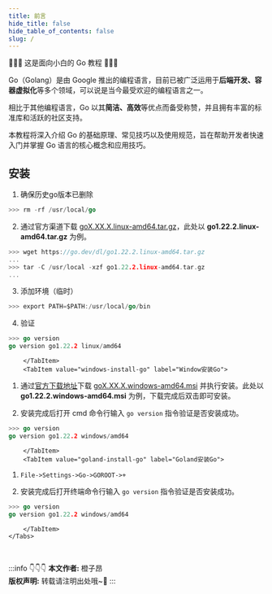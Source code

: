 ```yaml
---
title: 前言
hide_title: false
hide_table_of_contents: false
slug: /
---
```



<!--package-->

👏👏👏 这是面向小白的 Go 教程 👏👏👏

Go（Golang）是由 Google 推出的编程语言，目前已被广泛运用于**后端开发、容器虚拟化**等多个领域，可以说是当今最受欢迎的编程语言之一。

相比于其他编程语言，Go 以其**简洁、高效**等优点而备受称赞，并且拥有丰富的标准库和活跃的社区支持。

本教程将深入介绍 Go 的基础原理、常见技巧以及使用规范，旨在帮助开发者快速入门并掌握 Go 语言的核心概念和应用技巧。


## 安装

<BrowserWindow>
    <Tabs>
        <TabItem value="linux-install-go" label="Linux安装Go" default>

1. 确保历史go版本已删除

```go
>>> rm -rf /usr/local/go
```

2. 通过官方渠道下载 [goX.XX.X.linux-amd64.tar.gz](#)，此处以 **go1.22.2.linux-amd64.tar.gz** 为例。

```go
>>> wget https://go.dev/dl/go1.22.2.linux-amd64.tar.gz
...
>>> tar -C /usr/local -xzf go1.22.2.linux-amd64.tar.gz
...
```

3. 添加环境（临时）

```go
>>> export PATH=$PATH:/usr/local/go/bin
```

4. 验证

```go
>>> go version
go version go1.22.2 linux/amd64
```

        </TabItem>
        <TabItem value="windows-install-go" label="Window安装Go">

1. 通过[官方下载地址](https://go.dev/dl/)下载 [goX.XX.X.windows-amd64.msi](#) 并执行安装。此处以 **go1.22.2.windows-amd64.msi** 为例，下载完成后双击即可安装。

2. 安装完成后打开 cmd 命令行输入 `go version` 指令验证是否安装成功。

```go
>>> go version
go version go1.22.2 windows/amd64
```

        </TabItem>
        <TabItem value="goland-install-go" label="Goland安装Go">

1. `File->Settings->Go->GOROOT->+`

2. 安装完成后打开终端命令行输入 `go version` 指令验证是否安装成功。

```go
>>> go version
go version go1.22.2 windows/amd64
```

        </TabItem>
    </Tabs>
</BrowserWindow>


<br/>

:::info 👇👇👇
**本文作者:** 橙子昂 <br/>
**版权声明:** 转载请注明出处哦~👮‍
:::



